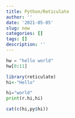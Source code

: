 ```yaml
---
title: Python/Reticulate
author: ''
date: '2021-05-05'
slug: new
categories: []
tags: []
description: ''
---
```


```python
hw = "hello world"
hw[0:11]
```

```R
library(reticulate)
hi<-"Hello"
```

```python
hi="world"
print(r.hi,hi) 
```

```R
cat(c(hi,py$hi))
```


